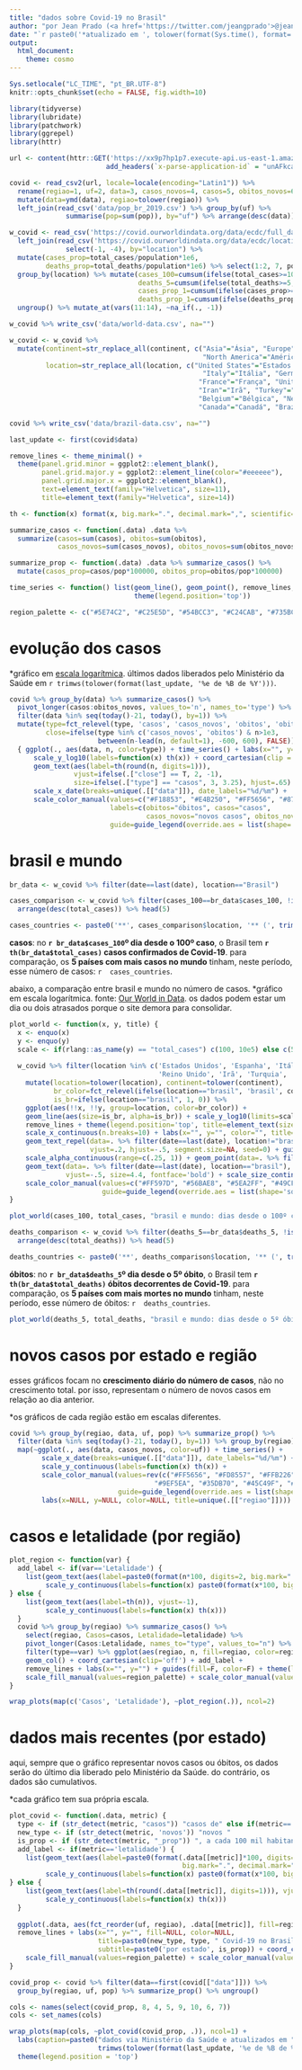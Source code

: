 ```yaml
---
title: "dados sobre Covid-19 no Brasil"
author: "por Jean Prado (<a href='https://twitter.com/jeangprado'>@jeangprado</a>)"
date: "`r paste0('*atualizado em ', tolower(format(Sys.time(), format='%d/%m/%Y às %Hh%M*')))`"
output:
  html_document:
    theme: cosmo
---
```


```r
Sys.setlocale("LC_TIME", "pt_BR.UTF-8")
knitr::opts_chunk$set(echo = FALSE, fig.width=10)

library(tidyverse)
library(lubridate)
library(patchwork)
library(ggrepel)
library(httr)
```

```r
url <- content(httr::GET('https://xx9p7hp1p7.execute-api.us-east-1.amazonaws.com/prod/PortalGeral', accept_json(),
                        add_headers(`x-parse-application-id` = "unAFkcaNDeXajurGB7LChj8SgQYS2ptm")))[["results"]][[1]][["arquivo"]]$url

covid <- read_csv2(url, locale=locale(encoding="Latin1")) %>% 
  rename(regiao=1, uf=2, data=3, casos_novos=4, casos=5, obitos_novos=6, obitos=7) %>%
  mutate(data=ymd(data), regiao=tolower(regiao)) %>%
  left_join(read_csv('data/pop_br_2019.csv') %>% group_by(uf) %>%
              summarise(pop=sum(pop)), by="uf") %>% arrange(desc(data))

w_covid <- read_csv('https://covid.ourworldindata.org/data/ecdc/full_data.csv') %>% 
  left_join(read_csv('https://covid.ourworldindata.org/data/ecdc/locations.csv') %>%
              select(-1, -4), by="location") %>% 
  mutate(cases_prop=total_cases/population*1e6,
         deaths_prop=total_deaths/population*1e6) %>% select(1:2, 7, population, everything()) %>% 
  group_by(location) %>% mutate(cases_100=cumsum(ifelse(total_cases>=100, T, F))-1,
                                deaths_5=cumsum(ifelse(total_deaths>=5, T, F))-1,
                                cases_prop_1=cumsum(ifelse(cases_prop>=1, T, F))-1,
                                deaths_prop_1=cumsum(ifelse(deaths_prop>=1, T, F))-1) %>%
  ungroup() %>% mutate_at(vars(11:14), ~na_if(., -1))

w_covid %>% write_csv('data/world-data.csv', na="")

w_covid <- w_covid %>% 
  mutate(continent=str_replace_all(continent, c("Asia"="Ásia", "Europe"="Europa",
                                                "North America"="América do Norte")),
         location=str_replace_all(location, c("United States"="Estados Unidos", "Spain"="Espanha",
                                                "Italy"="Itália", "Germany"="Alemanha",
                                               "France"="França", "United Kingdom"="Reino Unido",
                                               "Iran"="Irã", "Turkey"="Turquia",
                                               "Belgium"="Bélgica", "Netherlands"="Holanda",
                                               "Canada"="Canadá", "Brazil"="Brasil")))

covid %>% write_csv('data/brazil-data.csv', na="")

last_update <- first(covid$data)

remove_lines <- theme_minimal() +
  theme(panel.grid.minor = ggplot2::element_blank(),
        panel.grid.major.y = ggplot2::element_line(color="#eeeeee"),
        panel.grid.major.x = ggplot2::element_blank(),
        text=element_text(family="Helvetica", size=11),
        title=element_text(family="Helvetica", size=14))

th <- function(x) format(x, big.mark=".", decimal.mark=",", scientific=F)

summarize_casos <- function(.data) .data %>%
  summarize(casos=sum(casos), obitos=sum(obitos), 
            casos_novos=sum(casos_novos), obitos_novos=sum(obitos_novos)) %>% mutate(letalidade=obitos/casos)

summarize_prop <- function(.data) .data %>% summarize_casos() %>% 
  mutate(casos_prop=casos/pop*100000, obitos_prop=obitos/pop*100000)

time_series <- function() list(geom_line(), geom_point(), remove_lines, labs(color=NULL),
                               theme(legend.position='top'))

region_palette <- c("#5E74C2", "#C25E5D", "#54BCC3", "#C24CAB", "#735BC2")
```


# **evolução dos casos**

*gráfico em [escala logarítmica](https://escoladedados.org/2020/04/escalas-lineares-ou-nao-lineares-por-que-nao-ambas/). últimos dados liberados pelo Ministério da Saúde em `r trimws(tolower(format(last_update, '%e de %B de %Y')))`.

```r
covid %>% group_by(data) %>% summarize_casos() %>%  
  pivot_longer(casos:obitos_novos, values_to='n', names_to='type') %>%
  filter(data %in% seq(today()-21, today(), by=1)) %>%
  mutate(type=fct_relevel(type, 'casos', 'casos_novos', 'obitos', 'obitos_novos'),
         close=ifelse(type %in% c('casos_novos', 'obitos') & n>1e3,
                      between(n-lead(n, default=1), -600, 600), FALSE)) %>% 
  { ggplot(., aes(data, n, color=type)) + time_series() + labs(x="", y="") +
      scale_y_log10(labels=function(x) th(x)) + coord_cartesian(clip = "off") +
      geom_text(aes(label=th(round(n, digits=1))),
                vjust=ifelse(.["close"] == T, 2, -1),
                size=ifelse(.["type"] == "casos", 3, 3.25), hjust=.65) + 
      scale_x_date(breaks=unique(.[["data"]]), date_labels="%d/%m") + 
      scale_color_manual(values=c("#F18853", "#E4B250", "#FF5656", "#873053"),
                         labels=c(obitos="óbitos", casos="casos",
                                  casos_novos="novos casos", obitos_novos="novos óbitos"),
                         guide=guide_legend(override.aes = list(shape='square', size=6)))}
```

# **brasil e mundo**

```r
br_data <- w_covid %>% filter(date==last(date), location=="Brasil")

cases_comparison <- w_covid %>% filter(cases_100==br_data$cases_100, !is.na(continent)) %>% 
  arrange(desc(total_cases)) %>% head(5)

cases_countries <- paste0('**', cases_comparison$location, '** (', trimws(th(cases_comparison$total_cases)), ')')
```

**casos**: no **`r br_data$cases_100`º dia desde o 100º caso**, o Brasil tem **`r th(br_data$total_cases)` casos confirmados de Covid-19**. para comparação, os **5 países com mais casos no mundo** tinham, neste período, esse número de casos: `r  cases_countries`.

abaixo, a comparação entre brasil e mundo no número de casos. *gráfico em escala logarítmica. fonte: [Our World in Data](https://ourworldindata.org/coronavirus-source-data). os dados podem estar um dia ou dois atrasados porque o site demora para consolidar.

```r
plot_world <- function(x, y, title) {
  x <- enquo(x)
  y <- enquo(y)
  scale <- if(rlang::as_name(y) == "total_cases") c(100, 10e5) else c(5, 10e4)
  
  w_covid %>% filter(location %in% c('Estados Unidos', 'Espanha', 'Itália', 'Alemanha', 'França', 'China',
                                     'Reino Unido', 'Irã', 'Turquia', 'Bélgica', 'Holanda', 'Canadá', 'Brasil')) %>% 
    mutate(location=tolower(location), continent=tolower(continent),
           br_color=fct_relevel(ifelse(location=="brasil", 'brasil', continent), 'brasil', after=0),
           is_br=ifelse(location=="brasil", 1, 0)) %>% 
    ggplot(aes(!!x, !!y, group=location, color=br_color)) +
    geom_line(aes(size=is_br, alpha=is_br)) + scale_y_log10(limits=scale, labels=function(x) th(x)) +
    remove_lines + theme(legend.position='top', title=element_text(size=12)) +
    scale_x_continuous(n.breaks=10) + labs(x="", y="", color="", title=title) +
    geom_text_repel(data=. %>% filter(date==last(date), location!="brasil"), aes(label=location),
                    vjust=.2, hjust=-.5, segment.size=NA, seed=0) + guides(size=F, alpha=F) +
    scale_alpha_continuous(range=c(.25, 1)) + geom_point(data=. %>% filter(date==last(date))) +
    geom_text(data=. %>% filter(date==last(date), location=="brasil"), aes(label=location),
              vjust=-.5, size=4.4, fontface='bold') + scale_size_continuous(range=c(.5, 1.25)) +
    scale_color_manual(values=c("#FF597D", "#56BAE8", "#5EA2FF", "#49CFF6"),
                       guide=guide_legend(override.aes = list(shape='square', size=6)))
}

plot_world(cases_100, total_cases, "brasil e mundo: dias desde o 100º caso")
```

```r
deaths_comparison <- w_covid %>% filter(deaths_5==br_data$deaths_5, !is.na(continent)) %>% 
  arrange(desc(total_deaths)) %>% head(5)

deaths_countries <- paste0('**', deaths_comparison$location, '** (', trimws(th(deaths_comparison$total_deaths)), ')')
```

**óbitos**: no **`r br_data$deaths_5`º dia desde o 5º óbito**, o Brasil tem **`r th(br_data$total_deaths)` óbitos decorrentes de Covid-19**. para comparação, os **5 países com mais mortes no mundo** tinham, neste período, esse número de óbitos: `r  deaths_countries`.

```r
plot_world(deaths_5, total_deaths, "brasil e mundo: dias desde o 5º óbito")
```


# **novos casos por estado e região**

esses gráficos focam no **crescimento diário do número de casos**, não no crescimento total. por isso, representam o número de novos casos em relação ao dia anterior.

*os gráficos de cada região estão em escalas diferentes.
```r
covid %>% group_by(regiao, data, uf, pop) %>% summarize_prop() %>% 
  filter(data %in% seq(today()-21, today(), by=1)) %>% group_by(regiao) %>% group_split() %>% 
  map(~ggplot(., aes(data, casos_novos, color=uf)) + time_series() +
        scale_x_date(breaks=unique(.[["data"]]), date_labels="%d/%m") +
        scale_y_continuous(labels=function(x) th(x)) +
        scale_color_manual(values=rev(c("#FF5656", "#FD8557", "#FFB226", "#B2E456",
                                    "#9EF5EA", "#35DB70", "#45C49F", "#3B7FA7", "#303687")),
                           guide=guide_legend(override.aes = list(shape='square', size=6))) +
        labs(x=NULL, y=NULL, color=NULL, title=unique(.[["regiao"]]))) %>% wrap_plots(ncol=1)
```

# **casos e letalidade (por região)**
```r
plot_region <- function(var) {
  add_label <- if(var=='Letalidade') {
    list(geom_text(aes(label=paste0(format(n*100, digits=2, big.mark=".", decimal.mark=","), "%")), vjust=-1),
         scale_y_continuous(labels=function(x) paste0(format(x*100, big.mark=".", decimal.mark=","), "%")))
} else {
    list(geom_text(aes(label=th(n)), vjust=-1),
         scale_y_continuous(labels=function(x) th(x)))
  }
  covid %>% group_by(regiao) %>% summarize_casos() %>% 
    select(regiao, Casos=casos, Letalidade=letalidade) %>%
    pivot_longer(Casos:Letalidade, names_to="type", values_to="n") %>% 
    filter(type==var) %>% ggplot(aes(regiao, n, fill=regiao, color=regiao)) +
    geom_col() + coord_cartesian(clip='off') + add_label +
    remove_lines + labs(x="", y="") + guides(fill=F, color=F) + theme(legend.position='top') +
    scale_fill_manual(values=region_palette) + scale_color_manual(values=region_palette) + ggtitle(tolower(var))
}

wrap_plots(map(c('Casos', 'Letalidade'), ~plot_region(.)), ncol=2)
```


# **dados mais recentes (por estado)**

aqui, sempre que o gráfico representar novos casos ou óbitos, os dados serão do último dia liberado pelo Ministério da Saúde. do contrário, os dados são cumulativos.

*cada gráfico tem sua própria escala.

```r
plot_covid <- function(.data, metric) {
  type <- if (str_detect(metric, "casos")) "casos de" else if(metric=='letalidade') "letalidade do" else "óbitos por"
  new_type <- if (str_detect(metric, 'novos')) "novos "
  is_prop <- if (str_detect(metric, "_prop")) ", a cada 100 mil habitantes"
  add_label <- if(metric=='letalidade') {
    list(geom_text(aes(label=paste0(format(.data[[metric]]*100, digits=2,
                                           big.mark=".", decimal.mark=","), "%")), vjust=-1, size=3.5),
         scale_y_continuous(labels=function(x) paste0(format(x*100, big.mark=".", decimal.mark=","), "%")))
} else {
    list(geom_text(aes(label=th(round(.data[[metric]], digits=1))), vjust=-1, size=3.5),
         scale_y_continuous(labels=function(x) th(x)))
  }
  
  ggplot(.data, aes(fct_reorder(uf, regiao), .data[[metric]], fill=regiao, color=regiao)) + geom_col() +
  remove_lines + labs(x="", y="", fill=NULL, color=NULL,
                      title=paste0(new_type, type, " Covid-19 no Brasil"),
                      subtitle=paste0('por estado', is_prop)) + coord_cartesian(clip = "off") +
    scale_fill_manual(values=region_palette) + scale_color_manual(values=region_palette) + add_label
}

covid_prop <- covid %>% filter(data==first(covid[["data"]])) %>%
  group_by(regiao, uf, pop) %>% summarize_prop() %>% ungroup()

cols <- names(select(covid_prop, 8, 4, 5, 9, 10, 6, 7))
cols <- set_names(cols)

wrap_plots(map(cols, ~plot_covid(covid_prop, .)), ncol=1) +
  labs(caption=paste0("dados via Ministério da Saúde e atualizados em ",
                      trimws(tolower(format(last_update, '%e de %B de %Y'))))) &
  theme(legend.position = 'top')
```

